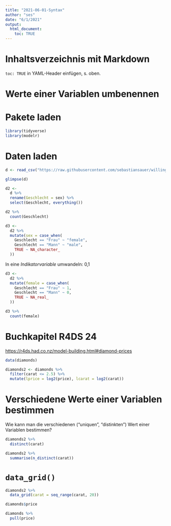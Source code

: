 ```yaml
---
title: "2021-06-01-Syntax"
author: "ses"
date: "6/1/2021"
output: 
  html_document:
    toc: TRUE
---
```



# Inhaltsverzeichnis mit Markdown

`toc: TRUE` in YAML-Header einfügen, s. oben.

# Werte einer Variablen umbenennen

# Pakete laden

```r
library(tidyverse)
library(modelr)
```

# Daten laden



```r
d <- read_csv("https://raw.githubusercontent.com/sebastiansauer/willingness-vaccination-covid19/main/data/d3.csv")
```



```r
glimpse(d)
```


```r
d2 <-
  d %>% 
  rename(Geschlecht = sex) %>% 
  select(Geschlecht, everything())
```


```r
d2 %>% 
  count(Geschlecht)
```


```r
d3 <- 
  d2 %>% 
  mutate(sex = case_when(
    Geschlecht == "Frau" ~ "female",
    Geschlecht == "Mann" ~ "male",
    TRUE ~ NA_character_
  ))
```


In eine *Indikatorvariable* umwandeln: 0,1

```r
d3 <- 
  d2 %>% 
  mutate(female = case_when(
    Geschlecht == "Frau" ~ 1,
    Geschlecht == "Mann" ~ 0,
    TRUE ~ NA_real_
  ))
```


```r
d3 %>% 
  count(female)
```

# Buchkapitel R4DS 24

<https://r4ds.had.co.nz/model-building.html#diamond-prices> 





```r
data(diamonds)
```


```r
diamonds2 <- diamonds %>% 
  filter(carat <= 2.5) %>% 
  mutate(lprice = log2(price), lcarat = log2(carat))
```


# Verschiedene Werte einer Variablen bestimmen

Wie kann man die verschiedenen ("uniquen", "distinkten") Wert einer Variablen bestimmen?


```r
diamonds2 %>% 
  distinct(carat)
```



```r
diamonds2 %>% 
  summarise(n_distinct(carat))
```


# `data_grid()`


```r
diamonds2 %>% 
  data_grid(carat = seq_range(carat, 20))
```



```r
diamonds$price
```


```r
diamonds %>% 
  pull(price)
```


